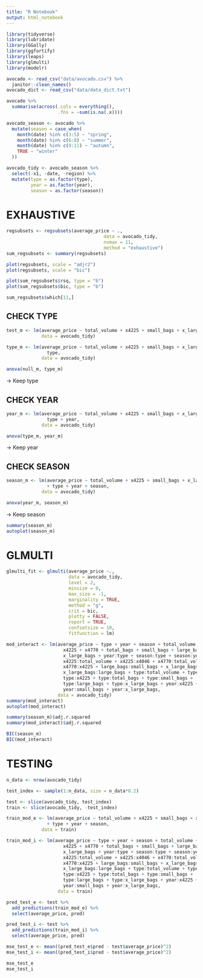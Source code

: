 ```yaml
---
title: "R Notebook"
output: html_notebook
---
```


```r
library(tidyverse)
library(lubridate)
library(GGally)
library(ggfortify)
library(leaps)
library(glmulti)
library(modelr)
```

```r
avocado <- read_csv("data/avocado.csv") %>% 
  janitor::clean_names()
avocado_dict <- read_csv("data/data_dict.txt")
```

```r
avocado %>% 
  summarise(across(.cols = everything(), 
                   .fns = ~sum(is.na(.x))))
```

```r
avocado_season <- avocado %>% 
  mutate(season = case_when(
    month(date) %in% c(3:5) ~ "spring",
    month(date) %in% c(6:8) ~ "summer",
    month(date) %in% c(9:11) ~ "autumn",
    TRUE ~ "winter"
  ))
```

```r
avocado_tidy <- avocado_season %>% 
  select(-x1, -date, -region) %>% 
  mutate(type = as.factor(type),
         year = as.factor(year),
         season = as.factor(season))
```

# EXHAUSTIVE

```r
regsubsets <- regsubsets(average_price ~ ., 
                                    data = avocado_tidy,
                                    nvmax = 11, 
                                    method = "exhaustive")
sum_regsubsets <- summary(regsubsets)
```

```r
plot(regsubsets, scale = "adjr2")
plot(regsubsets, scale = "bic")
```

```r
plot(sum_regsubsets$rsq, type = "b")
plot(sum_regsubsets$bic, type = "b")
```

```r
sum_regsubsets$which[11,]
```

## CHECK TYPE

```r
test_m <- lm(average_price ~ total_volume + x4225 + small_bags + x_large_bags,
             data = avocado_tidy)

type_m <- lm(average_price ~ total_volume + x4225 + small_bags + x_large_bags +
               type,
             data = avocado_tidy)
```

```r
anova(null_m, type_m)
```

-> Keep type

## CHECK YEAR

```r
year_m <- lm(average_price ~ total_volume + x4225 + small_bags + x_large_bags +
               type + year,
             data = avocado_tidy)
```

```r
anova(type_m, year_m)
```

-> Keep year

## CHECK SEASON

```r
season_m <- lm(average_price ~ total_volume + x4225 + small_bags + x_large_bags 
               + type + year + season,
             data = avocado_tidy)
```

```r
anova(year_m, season_m)
```

-> Keep season

```r
summary(season_m)
autoplot(season_m)
```

# GLMULTI

```r
glmulti_fit <- glmulti(average_price ~.,
                       data = avocado_tidy,
                       level = 2,
                       minsize = 0,
                       max_size = -1,
                       marginality = TRUE,
                       method = "g",
                       crit = bic,
                       plotty = FALSE,
                       report = TRUE,
                       confsetsize = 10,
                       fitfunction = lm)
```

```r
mod_interact <- lm(average_price ~ type + year + season + total_volume + x4046 + 
                     x4225 + x4770 + total_bags + small_bags + large_bags + 
                     x_large_bags + year:type + season:type + season:year + 
                     x4225:total_volume + x4225:x4046 + x4770:total_volume + 
                     x4770:x4225 + large_bags:small_bags + x_large_bags:x4046 + 
                     x_large_bags:large_bags + type:total_volume + type:x4046 + 
                     type:x4225 + type:total_bags + type:small_bags + 
                     type:large_bags + type:x_large_bags + year:x4225 + 
                     year:small_bags + year:x_large_bags,
                   data = avocado_tidy)
summary(mod_interact)
autoplot(mod_interact)
```

```r
summary(season_m)$adj.r.squared
summary(mod_interact)$adj.r.squared
```

```r
BIC(season_m)
BIC(mod_interact)
```

# TESTING

```r
n_data <- nrow(avocado_tidy)

test_index <- sample(1:n_data, size = n_data*0.2)

test <- slice(avocado_tidy, test_index)
train <- slice(avocado_tidy, -test_index)
```

```r
train_mod_e <- lm(average_price ~ total_volume + x4225 + small_bags + x_large_bags 
               + type + year + season,
             data = train)

train_mod_i <- lm(average_price ~ type + year + season + total_volume + x4046 + 
                     x4225 + x4770 + total_bags + small_bags + large_bags + 
                     x_large_bags + year:type + season:type + season:year + 
                     x4225:total_volume + x4225:x4046 + x4770:total_volume + 
                     x4770:x4225 + large_bags:small_bags + x_large_bags:x4046 + 
                     x_large_bags:large_bags + type:total_volume + type:x4046 + 
                     type:x4225 + type:total_bags + type:small_bags + 
                     type:large_bags + type:x_large_bags + year:x4225 + 
                     year:small_bags + year:x_large_bags,
                   data = train)
```

```r
pred_test_e <- test %>% 
  add_predictions(train_mod_e) %>% 
  select(average_price, pred)

pred_test_i <- test %>% 
  add_predictions(train_mod_i) %>% 
  select(average_price, pred)
```

```r
mse_test_e <- mean((pred_test_e$pred - test$average_price)^2)
mse_test_i <- mean((pred_test_i$pred - test$average_price)^2)

mse_test_e
mse_test_i
```

